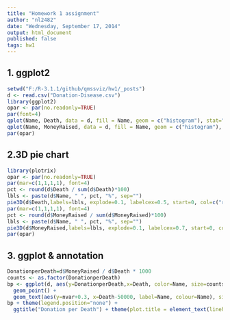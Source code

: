```yaml
---
title: "Homework 1 assignment"
author: "nl2482"
date: "Wednesday, September 17, 2014"
output: html_document
published: false
tags: hw1
---
```


## 1. ggplot2
```r
setwd("F:/R-3.1.1/github/qmssviz/hw1/_posts")
d <- read.csv("Donation-Disease.csv")
library(ggplot2)
opar <- par(no.readonly=TRUE)
par(font=4)
qplot(Name, Death, data = d, fill = Name, geom = c("histogram"), stat="identity", xlab = "Disease", ylab = "Death", main="Total Death plot")
qplot(Name, MoneyRaised, data = d, fill = Name, geom = c("histogram"), stat="identity", xlab = "Disease", ylab = "Donation", main="Total Donation plot")
par(opar)
```

## 2.3D pie chart
```r
library(plotrix)
opar <- par(no.readonly=TRUE)
par(mar=c(1,1,1,1), font=4)
pct <- round(d$Death / sum(d$Death)*100)
lbls <- paste(d$Name, " ", pct, "%", sep="")
pie3D(d$Death,labels=lbls, explode=0.1, labelcex=0.5, start=0, col=c("red","blue","brown","green","orange","yellow","pink","purple"), main="Death pie chart")
par(mar=c(1,1,1,1), font=4)
pct <- round(d$MoneyRaised / sum(d$MoneyRaised)*100)
lbls <- paste(d$Name, " ", pct, "%", sep="")
pie3D(d$MoneyRaised,labels=lbls, explode=0.1, labelcex=0.7, start=0, col=c("red","blue","brown","green","orange","yellow","pink","purple"), main="Death pie chart")
par(opar)
```

## 3. ggplot & annotation
```r
DonationperDeath=d$MoneyRaised / d$Death * 1000
counts <- as.factor(DonationperDeath)
bp <- ggplot(d, aes(y=DonationperDeath,x=Death, color=Name, size=counts)) +
  geom_point() +
  geom_text(aes(y=nvar+0.3, x=Death-50000, label=Name, colour=Name), size=5, hjust=0)
bp + theme(legend.position="none") +
  ggtitle("Donation per Death") + theme(plot.title = element_text(lineheight=.7, size=24, face="bold"))
```
